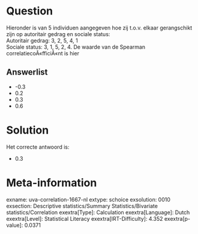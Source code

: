 Question
========

Hieronder is van 5 individuen aangegeven hoe zij t.o.v. elkaar
gerangschikt zijn op autoritair gedrag en sociale status:\
Autoritair gedrag: 3, 2, 5, 4, 1\
Sociale status: 3, 1, 5, 2, 4. De waarde van de Spearman
correlatiecoÃ«fficiÃ«nt is hier

Answerlist
----------

* -0.3
* 0.2
* 0.3
* 0.6

Solution
========

Het correcte antwoord is: 

* 0.3

Meta-information
================
exname: uva-correlation-1667-nl
extype: schoice
exsolution: 0010
exsection: Descriptive statistics/Summary Statistics/Bivariate statistics/Correlation
exextra[Type]: Calculation
exextra[Language]: Dutch
exextra[Level]: Statistical Literacy
exextra[IRT-Difficulty]: 4.352
exextra[p-value]: 0.0371
